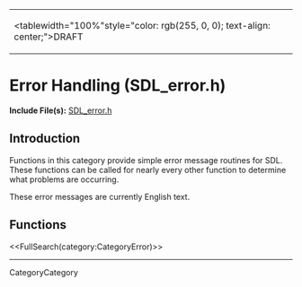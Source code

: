 <!-- #master-page:CategoryTemplate -->
<!-- #master-date:Unknown-Date -->
<!-- format wiki -->
<!-- language en -->
{|
|<tablewidth="100%"style="color: rgb(255, 0, 0); text-align: center;">DRAFT 
|}

= Error Handling (SDL_error.h) =

'''Include File(s):'''  [http://hg.libsdl.org/SDL/file/68dfd6df47da/include/SDL_error.h SDL_error.h]


== Introduction ==

Functions in this category provide simple error message routines for SDL. These functions can be called for nearly every other function to determine what problems are occurring.  

These error messages are currently English text.

== Functions ==

<<FullSearch(category:CategoryError)>>

----
CategoryCategory
